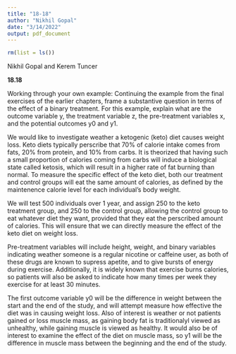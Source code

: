 ```yaml
---
title: "18-18"
author: "Nikhil Gopal"
date: "3/14/2022"
output: pdf_document
---
```


```r
rm(list = ls())
```

Nikhil Gopal and Kerem Tuncer

**18.18**

Working through your own example: Continuing the example from the final exercises of the
earlier chapters, frame a substantive question in terms of the effect of a binary treatment. For this
example, explain what are the outcome variable y, the treatment variable z, the pre-treatment
variables x, and the potential outcomes y0 and y1.


We would like to investigate weather a ketogenic (keto) diet causes weight loss. Keto diets typically perscribe that 70% of calorie intake comes from fats, 20% from protein, and 10% from carbs. It is theorized that having such a small proportion of calories coming from carbs will induce a biological state called ketosis, which will result in a higher rate of fat burning than normal. To measure the specific effect of the keto diet, both our treatment and control groups will eat the same amount of calories, as defined by the maintenence calorie level for each individual's body weight. 

We will test 500 individuals over 1 year, and assign 250 to the keto treatment group, and 250 to the control group, allowing the control group to eat whatever diet they want, provided that they eat the perscribed amount of calories. This will ensure that we can directly measure the effect of the keto diet on weight loss.

Pre-treatment variables will include height, weight, and binary variables indicating weather someone is a regular nicotine or caffeine user, as both of these drugs are known to supress apetite, and to give bursts of energy during exercise. Additionally, it is widely known that exercise burns calories, so patients will also be asked to indicate how many times per week they exercise for at least 30 minutes.

The first outcome variable y0 will be the difference in weight between the start and the end of the study, and will attempt measure how effective the diet was in causing weight loss. Also of interest is weather or not patients gained or loss muscle mass, as gaining body fat is traditionalyl viewed as unhealthy, while gaining muscle is viewed as healthy. It would also be of interest to examine the effect of the diet on muscle mass, so y1 will be the difference in muscle mass between the beginning and the end of the study.
